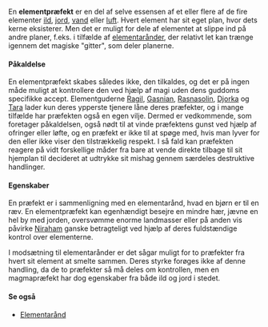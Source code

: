 {{title:Elementpræfekt}}
{{author:Laura Holmegaard}}
{{timestamp:2011-01-19T09:26:48Z}}
{{copyright:Elementpræfekt}}
En '''elementpræfekt''' er en del af selve essensen af et eller flere af de fire elementer [[ild]], [[jord]], [[vand]] eller [[luft]]. Hvert element har sit eget plan, hvor dets kerne eksisterer. Men det er muligt for dele af elementet at slippe ind på andre planer, f.eks. i tilfælde af [[elementarånd|elementarånder]], der relativt let kan trænge igennem det magiske "gitter", som deler planerne.

====Påkaldelse====
En elementpræfekt skabes således ikke, den tilkaldes, og det er på ingen måde muligt at kontrollere den ved hjælp af magi uden dens guddoms specifikke accept. Elementguderne [[Ragil]], [[Gasnian]], [[Rasnasolin]], [[Djorka]] og [[Tara]] lader kun deres ypperste tjenere låne deres præfekter, og i mange tilfælde har præfekten også en egen vilje. Dermed er vedkommende, som foretager påkaldelsen, også nødt til at vinde præfektens gunst ved hjælp af ofringer eller løfte, og en præfekt er ikke til at spøge med, hvis man lyver for den eller ikke viser den tilstrækkelig respekt. I så fald kan præfekten reagere på vidt forskellige måder fra bare at vende direkte tilbage til sit hjemplan til decideret at udtrykke sit mishag gennem særdeles destruktive handlinger.

====Egenskaber====
En præfekt er i sammenligning med en elementarånd, hvad en bjørn er til en ræv. En elementpræfekt kan egenhændigt besejre en mindre hær, jævne en hel by med jorden, oversvømme enorme landmasser eller på anden vis påvirke [[Niraham]] ganske betragteligt ved hjælp af deres fuldstændige kontrol over elementerne.

I modsætning til elementarånder er det sågar muligt for to præfekter fra hvert sit element at smelte sammen. Deres styrke forøges ikke af denne handling, da de to præfekter så må deles om kontrollen, men en magmapræfekt har dog egenskaber fra både ild og jord i stedet.

====Se også====
*[[Elementarånd]]
